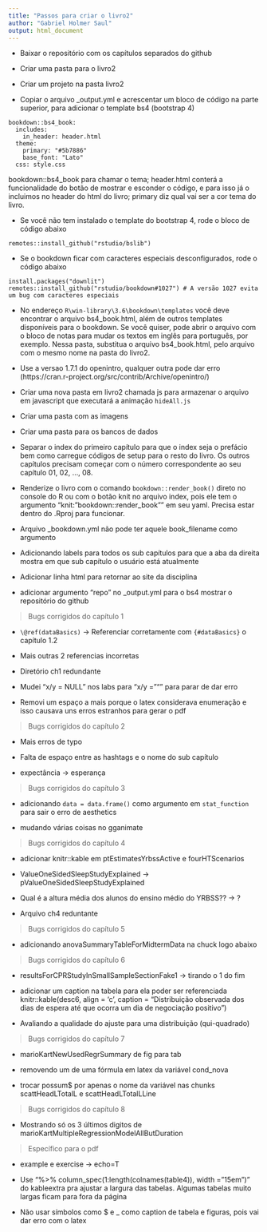 ```yaml
---
title: "Passos para criar o livro2"
author: "Gabriel Holmer Saul"
output: html_document
---
```


* Baixar o repositório com os capítulos separados do github

* Criar uma pasta para o livro2

* Criar um projeto na pasta livro2

* Copiar o arquivo _output.yml e acrescentar um bloco de código na parte superior, para adicionar o template bs4 (bootstrap 4)

```
bookdown::bs4_book:
  includes:
    in_header: header.html
  theme:
    primary: "#5b7886"
    base_font: "Lato"
  css: style.css
```

bookdown::bs4_book para chamar o tema; header.html conterá a funcionalidade do botão de mostrar e esconder o código, e para isso já o incluimos no header do html do livro; primary diz qual vai ser a cor tema do livro.

* Se você não tem instalado o template do bootstrap 4, rode o bloco de código abaixo

```
remotes::install_github("rstudio/bslib")
```

* Se o bookdown ficar com caracteres especiais desconfigurados, rode o código abaixo

```
install.packages("downlit")
remotes::install_github("rstudio/bookdown#1027") # A versão 1027 evita um bug com caracteres especiais
```

* No endereço `R\win-library\3.6\bookdown\templates` você deve encontrar o arquivo bs4_book.html, além de outros templates disponíveis para o bookdown. Se você quiser, pode abrir o arquivo com o bloco de notas para mudar os textos em inglês para português, por exemplo. Nessa pasta, substitua o arquivo bs4_book.html, pelo arquivo com o mesmo nome na pasta do livro2.

* Use a versao 1.7.1 do openintro, qualquer outra pode dar erro (https://cran.r-project.org/src/contrib/Archive/openintro/)

* Criar uma nova pasta em livro2 chamada js para armazenar o arquivo em javascript que executará a animação `hideAll.js`

* Criar uma pasta com as imagens

* Criar uma pasta para os bancos de dados

* Separar o index do primeiro capítulo para que o index seja o prefácio bem como carregue códigos de setup para o resto do livro. Os outros capítulos precisam começar com o número correspondente ao seu capítulo 01, 02, ..., 08.

* Renderize o livro com o comando `bookdown::render_book()` direto no console do R ou com o botão knit no arquivo index, pois ele tem o argumento "knit: "bookdown::render_book"" em seu yaml. Precisa estar dentro do .Rproj para funcionar.

* Arquivo _bookdown.yml não pode ter aquele book_filename como argumento

* Adicionando labels para todos os sub capítulos para que a aba da direita mostra em que sub capítulo o usuário está atualmente

* Adicionar linha html para retornar ao site da disciplina

* adicionar argumento "repo" no _output.yml para o bs4 mostrar o repositório do github

> Bugs corrigidos do capítulo 1

* `\@ref(dataBasics)` -> Referenciar corretamente com `{#dataBasics}` o capítulo 1.2

* Mais outras 2 referencias incorretas

* Diretório ch1 redundante

* Mudei "x/y = NULL" nos labs para "x/y = """ para parar de dar erro

* Removi um espaço a mais porque o latex considerava enumeração e isso causava uns erros estranhos para gerar o pdf

> Bugs corrigidos do capítulo 2

* Mais erros de typo

* Falta de espaço entre as hashtags e o nome do sub capítulo

* expectância -> esperança

> Bugs corrigidos do capítulo 3

* adicionando `data = data.frame()` como argumento em `stat_function` para sair o erro de aesthetics

* mudando várias coisas no gganimate

> Bugs corrigidos do capítulo 4

* adicionar knitr::kable em ptEstimatesYrbssActive e fourHTScenarios

* ValueOneSidedSleepStudyExplained -> pValueOneSidedSleepStudyExplained

* Qual é a altura média dos alunos do ensino médio do YRBSS?? -> ?

* Arquivo ch4 reduntante

> Bugs corrigidos do capítulo 5

* adicionando anovaSummaryTableForMidtermData na chuck logo abaixo

> Bugs corrigidos do capítulo 6

* resultsForCPRStudyInSmallSampleSectionFake1 -> tirando o 1 do fim

* adicionar um caption na tabela para ela poder ser referenciada knitr::kable(desc6, align = 'c', caption = "Distribuição observada dos dias de espera até que ocorra um dia de negociação positivo")

* Avaliando a qualidade do ajuste para uma distribuição (qui-quadrado)

> Bugs corrigidos do capítulo 7

* marioKartNewUsedRegrSummary de fig para tab

* removendo um \var de uma fórmula em latex da variável cond_nova

* trocar possum$ por apenas o nome da variável nas chunks scattHeadLTotalL e scattHeadLTotalLLine


> Bugs corrigidos do capítulo 8

* Mostrando só os 3 últimos digitos de marioKartMultipleRegressionModelAllButDuration

> Específico para o pdf

* example e exercise -> echo=T

* Use "%>% column_spec(1:length(colnames(table4)), width = "15em")" do kableextra pra ajustar a largura das tabelas. Algumas tabelas muito largas ficam para fora da página

* Não usar símbolos como $ e _ como caption de tabela e figuras, pois vai dar erro com o latex














